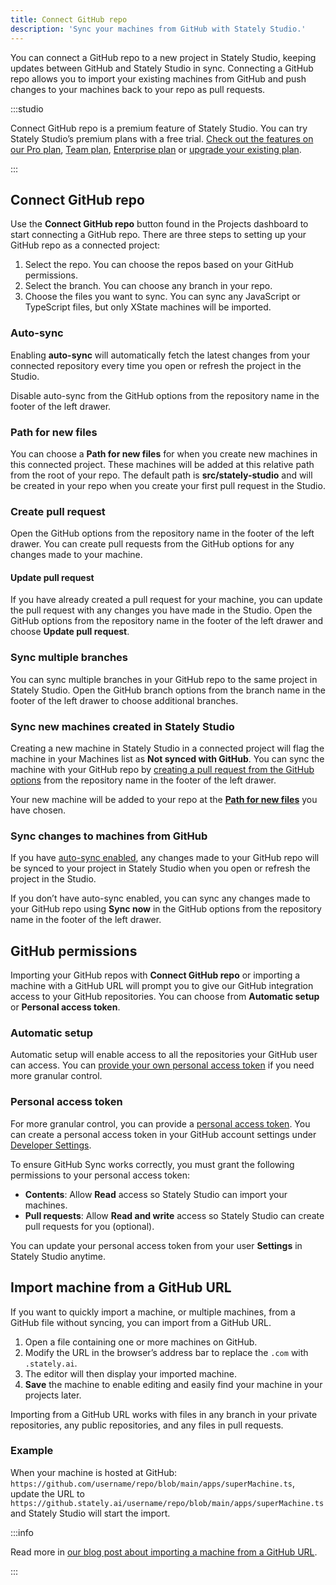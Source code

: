 ```yaml
---
title: Connect GitHub repo
description: 'Sync your machines from GitHub with Stately Studio.'
---
```


You can connect a GitHub repo to a new project in Stately Studio, keeping updates between GitHub and Stately Studio in sync. Connecting a GitHub repo allows you to import your existing machines from GitHub and push changes to your machines back to your repo as pull requests.

:::studio

Connect GitHub repo is a premium feature of Stately Studio. You can try Stately Studio’s premium plans with a free trial. [Check out the features on our Pro plan](studio-pro-plan.mdx), [Team plan](studio-team-plan.mdx), [Enterprise plan](studio-enterprise-plan.mdx) or [upgrade your existing plan](https://stately.ai/registry/billing).

:::

## Connect GitHub repo

Use the **Connect GitHub repo** button found in the Projects dashboard to start connecting a GitHub repo. There are three steps to setting up your GitHub repo as a connected project:

1. Select the repo. You can choose the repos based on your GitHub permissions.
2. Select the branch. You can choose any branch in your repo.
3. Choose the files you want to sync. You can sync any JavaScript or TypeScript files, but only XState machines will be imported.

### Auto-sync

Enabling **auto-sync** will automatically fetch the latest changes from your connected repository every time you open or refresh the project in the Studio.

Disable auto-sync from the GitHub options from the <Github size={18}/> repository name in the footer of the left drawer.

### Path for new files

You can choose a **Path for new files** for when you create new machines in this connected project. These machines will be added at this relative path from the root of your repo. The default path is **src/stately-studio** and will be created in your repo when you create your first pull request in the Studio.

### Create pull request

Open the GitHub options from the <Github size={18}/> repository name in the footer of the left drawer. You can create pull requests from the GitHub options for any changes made to your machine.

#### Update pull request

If you have already created a pull request for your machine, you can update the pull request with any changes you have made in the Studio. Open the GitHub options from the <Github size={18}/> repository name in the footer of the left drawer and choose **Update pull request**.

### Sync multiple branches

You can sync multiple branches in your GitHub repo to the same project in Stately Studio. Open the GitHub branch options from the branch name in the footer of the left drawer to choose additional branches.

### Sync new machines created in Stately Studio

Creating a new machine in Stately Studio in a connected project will flag the machine in your Machines list as **Not synced with GitHub**. You can sync the machine with your GitHub repo by [creating a pull request from the GitHub options](#create-pull-request) from the <Github size={18}/> repository name in the footer of the left drawer.

Your new machine will be added to your repo at the [**Path for new files**](#path-for-new-files) you have chosen.

### Sync changes to machines from GitHub

If you have [auto-sync enabled](#auto-sync), any changes made to your GitHub repo will be synced to your project in Stately Studio when you open or refresh the project in the Studio.

If you don’t have auto-sync enabled, you can sync any changes made to your GitHub repo using **Sync now** in the GitHub options from the <Github size={18}/> repository name in the footer of the left drawer.

## GitHub permissions

Importing your GitHub repos with **Connect GitHub repo** or importing a machine with a GitHub URL will prompt you to give our GitHub integration access to your GitHub repositories. You can choose from **Automatic setup** or **Personal access token**.

### Automatic setup

Automatic setup will enable access to all the repositories your GitHub user can access. You can [provide your own personal access token](#personal-access-token) if you need more granular control.

### Personal access token

For more granular control, you can provide a [personal access token](https://docs.github.com/en/authentication/keeping-your-account-and-data-secure/managing-your-personal-access-tokens). You can create a personal access token in your GitHub account settings under [Developer Settings](https://github.com/settings/tokens).

To ensure GitHub Sync works correctly, you must grant the following permissions to your personal access token:

- **Contents**: Allow **Read** access so Stately Studio can import your machines.
- **Pull requests**: Allow **Read and write** access so Stately Studio can create pull requests for you (optional).

You can update your personal access token from your user <Settings size={18}/> **Settings** in Stately Studio anytime.

## Import machine from a GitHub URL

If you want to quickly import a machine, or multiple machines, from a GitHub file without syncing, you can import from a GitHub URL.

1. Open a file containing one or more machines on GitHub.
2. Modify the URL in the browser’s address bar to replace the `.com` with `.stately.ai`.
3. The editor will then display your imported machine.
4. **Save** the machine to enable editing and easily find your machine in your projects later.

Importing from a GitHub URL works with files in any branch in your private repositories, any public repositories, and any files in pull requests.

### Example

When your machine is hosted at GitHub:
`https://github.com/username/repo/blob/main/apps/superMachine.ts`, update the URL to
`https://github.stately.ai/username/repo/blob/main/apps/superMachine.ts` and Stately Studio will start the import.

:::info

Read more in [our blog post about importing a machine from a GitHub URL](https://stately.ai/blog/2023-02-06-github-import-machines).

:::

